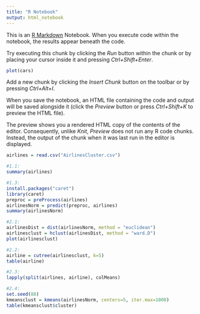 ```yaml
---
title: "R Notebook"
output: html_notebook
---
```


This is an [R Markdown](http://rmarkdown.rstudio.com) Notebook. When you execute code within the notebook, the results appear beneath the code. 

Try executing this chunk by clicking the *Run* button within the chunk or by placing your cursor inside it and pressing *Ctrl+Shift+Enter*. 

```r
plot(cars)
```

Add a new chunk by clicking the *Insert Chunk* button on the toolbar or by pressing *Ctrl+Alt+I*.

When you save the notebook, an HTML file containing the code and output will be saved alongside it (click the *Preview* button or press *Ctrl+Shift+K* to preview the HTML file).

The preview shows you a rendered HTML copy of the contents of the editor. Consequently, unlike *Knit*, *Preview* does not run any R code chunks. Instead, the output of the chunk when it was last run in the editor is displayed.

```r
airlines = read.csv("AirlinesCluster.csv")

#1.1:
summary(airlines)

#1.3:
install.packages("caret")
library(caret)
preproc = preProcess(airlines)
airlinesNorm = predict(preproc, airlines)
summary(airlinesNorm)
```


```r
#2.1:
airlinesDist = dist(airlinesNorm, method = "euclidean")
airlinesclust = hclust(airlinesDist, method = "ward.D")
plot(airlinesclust)

#2.2:
airline = cutree(airlinesclust, k=5)
table(airline)

#2.3:
lapply(split(airlines, airline), colMeans)

#2.4:
set.seed(88)
kmeansclust = kmeans(airlinesNorm, centers=5, iter.max=1000)
table(kmeansclust$cluster)
```

